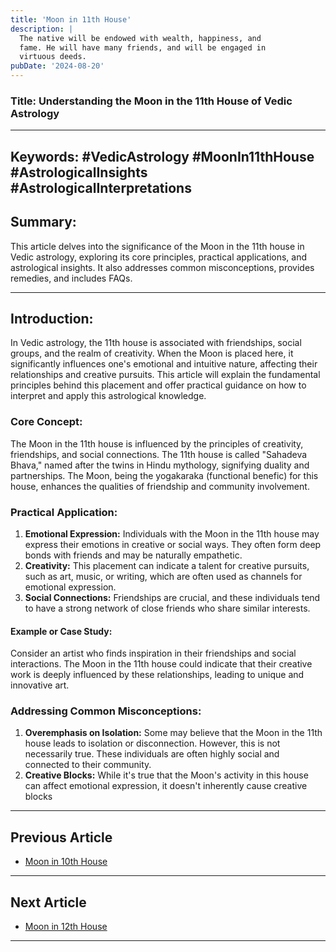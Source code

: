 ```yaml
---
title: 'Moon in 11th House'
description: |
  The native will be endowed with wealth, happiness, and
  fame. He will have many friends, and will be engaged in
  virtuous deeds.
pubDate: '2024-08-20'
---
```


### Title: Understanding the Moon in the 11th House of Vedic Astrology

---

## Keywords: #VedicAstrology #MoonIn11thHouse #AstrologicalInsights #AstrologicalInterpretations

## Summary:
This article delves into the significance of the Moon in the 11th house in Vedic astrology, exploring its core principles, practical applications, and astrological insights. It also addresses common misconceptions, provides remedies, and includes FAQs.

---

## Introduction:
In Vedic astrology, the 11th house is associated with friendships, social groups, and the realm of creativity. When the Moon is placed here, it significantly influences one's emotional and intuitive nature, affecting their relationships and creative pursuits. This article will explain the fundamental principles behind this placement and offer practical guidance on how to interpret and apply this astrological knowledge.

### Core Concept:
The Moon in the 11th house is influenced by the principles of creativity, friendships, and social connections. The 11th house is called "Sahadeva Bhava," named after the twins in Hindu mythology, signifying duality and partnerships. The Moon, being the yogakaraka (functional benefic) for this house, enhances the qualities of friendship and community involvement.

### Practical Application:
1. **Emotional Expression:** Individuals with the Moon in the 11th house may express their emotions in creative or social ways. They often form deep bonds with friends and may be naturally empathetic.
2. **Creativity:** This placement can indicate a talent for creative pursuits, such as art, music, or writing, which are often used as channels for emotional expression.
3. **Social Connections:** Friendships are crucial, and these individuals tend to have a strong network of close friends who share similar interests.

#### Example or Case Study:
Consider an artist who finds inspiration in their friendships and social interactions. The Moon in the 11th house could indicate that their creative work is deeply influenced by these relationships, leading to unique and innovative art.

### Addressing Common Misconceptions:
1. **Overemphasis on Isolation:** Some may believe that the Moon in the 11th house leads to isolation or disconnection. However, this is not necessarily true. These individuals are often highly social and connected to their community.
2. **Creative Blocks:** While it's true that the Moon's activity in this house can affect emotional expression, it doesn't inherently cause creative blocks

---

## Previous Article
- [Moon in 10th House](/blogs-md/0602_Moon_in_Houses/060210_Moon_in_10th_House.mdx)

---

## Next Article
- [Moon in 12th House](/blogs-md/0602_Moon_in_Houses/060212_Moon_in_12th_House.mdx)

---
